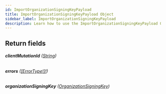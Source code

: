 ```yaml
---
id: ImportOrganizationSigningKeyPayload
title: ImportOrganizationSigningKeyPayload Object
sidebar_label: ImportOrganizationSigningKeyPayload
description: Learn how to use the ImportOrganizationSigningKeyPayload Object for Builder's API.
---
```


## Return fields

###### <b>clientMutationId</b> ([String](/self-managed/composer/builder/api/schema/scalar/String.mdx))

###### <b>errors</b> ([[ErrorType!]!](/self-managed/composer/builder/api/schema/object/ErrorType.mdx))

###### <b>organizationSigningKey</b> ([OrganizationSigningKey](/self-managed/composer/builder/api/schema/object/OrganizationSigningKey.mdx))
